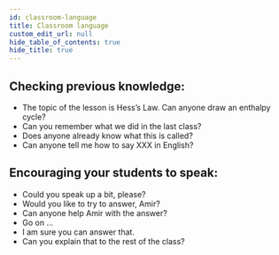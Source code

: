 ```yaml
---
id: classroom-language
title: Classroom language
custom_edit_url: null
hide_table_of_contents: true
hide_title: true
---
```


## Checking previous knowledge:

- The topic of the lesson is Hess’s Law. Can anyone draw an enthalpy cycle?
- Can you remember what we did in the last class?
- Does anyone already know what this is called?
- Can anyone tell me how to say XXX in English?

## Encouraging your students to speak:

- Could you speak up a bit, please?
- Would you like to try to answer, Amir?
- Can anyone help Amir with the answer?
- Go on ...
- I am sure you can answer that.
- Can you explain that to the rest of the class?
